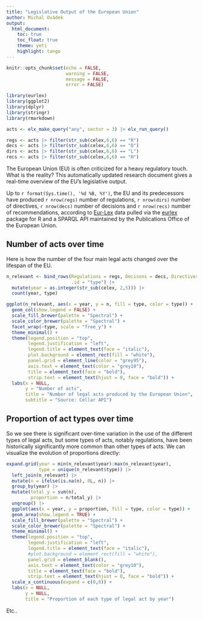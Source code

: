 ```yaml
---
title: "Legislative Output of the European Union"
author: Michal Ovádek
output: 
  html_document:
    toc: true
    toc_float: true
    theme: yeti
    highlight: tango
---
```


```r
knitr::opts_chunk$set(echo = FALSE,
                      warning = FALSE,
                      message = FALSE,
                      error = FALSE)
```


```r
library(eurlex)
library(ggplot2)
library(dplyr)
library(stringr)
library(rmarkdown)

acts <- elx_make_query("any", sector = 3) |> elx_run_query()

regs <- acts |> filter(str_sub(celex,6,6) == "R")
decs <- acts |> filter(str_sub(celex,6,6) == "D")
dirs <- acts |> filter(str_sub(celex,6,6) == "L")
recs <- acts |> filter(str_sub(celex,6,6) == "H")
```

The European Union (EU) is often criticized for a heavy regulatory touch. What is the reality? This automatically updated research document gives a real-time overview of the EU's legislative output.

Up to ```r format(Sys.time(), '%d %B, %Y')```, the EU and its predecessors have produced ```r nrow(regs)``` number of regulations, ```r nrow(dirs)``` number of directives, ```r nrow(decs)``` number of decisions and ```r nrow(recs)``` number of recommendations, according to [Eur-Lex](https://eur-lex.europa.eu/homepage.html) data pulled via the [eurlex](https://github.com/michalovadek/eurlex) package for R and a SPARQL API maintained by the Publications Office of the European Union.

## Number of acts over time

Here is how the number of the four main legal acts changed over the lifespan of the EU.

```r

n_relevant <- bind_rows(Regulations = regs, Decisons = decs, Directives = dirs, Recommendations = recs,
                        .id = "type") |> 
  mutate(year = as.integer(str_sub(celex, 2,5))) |> 
  count(year, type)

ggplot(n_relevant, aes(x = year, y = n, fill = type, color = type)) +
  geom_col(show.legend = FALSE) +
  scale_fill_brewer(palette = "Spectral") +
  scale_color_brewer(palette = "Spectral") +
  facet_wrap(~type, scale = "free_y") +
  theme_minimal() +
  theme(legend.position = "top",
        legend.justification = "left",
        legend.title = element_text(face = "italic"),
        plot.background = element_rect(fill = "white"),
        panel.grid = element_line(color = "grey95"),
        axis.text = element_text(color = "grey10"),
        title = element_text(face = "bold"),
        strip.text = element_text(hjust = 0, face = "bold")) +
  labs(x = NULL,
       y = "Number of acts",
       title = "Number of legal acts produced by the European Union",
       subtitle = "Source: Cellar API")

```

## Proportion of act types over time

So we see there is significant over-time variation in the use of the different types of legal acts, but some types of acts, notably regulations, have been historically significantly more common than other types of acts. We can visualize the evolution of proportions directly:

```r

expand.grid(year = min(n_relevant$year):max(n_relevant$year),
            type = unique(n_relevant$type)) |> 
  left_join(n_relevant) |> 
  mutate(n = ifelse(is.na(n), 0L, n)) |> 
  group_by(year) |> 
  mutate(total_y = sum(n),
         proportion = n/total_y) |> 
  ungroup() |> 
  ggplot(aes(x = year, y = proportion, fill = type, color = type)) +
  geom_area(show.legend = TRUE) +
  scale_fill_brewer(palette = "Spectral") +
  scale_color_brewer(palette = "Spectral") +
  theme_minimal() +
  theme(legend.position = "top",
        legend.justification = "left",
        legend.title = element_text(face = "italic"),
        #plot.background = element_rect(fill = "white"),
        panel.grid = element_blank(),
        axis.text = element_text(color = "grey10"),
        title = element_text(face = "bold"),
        strip.text = element_text(hjust = 0, face = "bold")) +
  scale_x_continuous(expand = c(0,0)) +
  labs(x = NULL,
       y = NULL,
       title = "Proportion of each type of legal act by year")

```

Etc..
